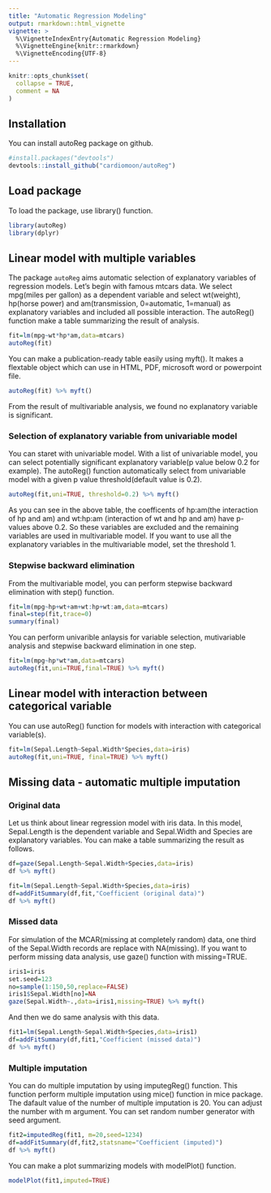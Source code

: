 ```yaml
---
title: "Automatic Regression Modeling"
output: rmarkdown::html_vignette
vignette: >
  %\VignetteIndexEntry{Automatic Regression Modeling}
  %\VignetteEngine{knitr::rmarkdown}
  %\VignetteEncoding{UTF-8}
---
```


```r
knitr::opts_chunk$set(
  collapse = TRUE,
  comment = NA
)
```

## Installation

You can install autoReg package on github. 

```r
#install.packages("devtools")
devtools::install_github("cardiomoon/autoReg")
```

## Load package

To load the package, use library() function.
```r
library(autoReg)
library(dplyr)
```

## Linear model with multiple variables

The package `autoReg` aims automatic selection of explanatory variables of regression models. Let's begin with famous mtcars data. We select mpg(miles per gallon) as a dependent variable and select wt(weight), hp(horse power) and am(transmission, 0=automatic, 1=manual) as explanatory variables and included all possible interaction. The autoReg() function make a table summarizing the result of analysis.


```r
fit=lm(mpg~wt*hp*am,data=mtcars)
autoReg(fit) 
```

You can make a publication-ready table easily using myft(). It makes a flextable object which can use in HTML, PDF, microsoft word or powerpoint file.

```r
autoReg(fit) %>% myft()
```

From the result of multivariable analysis, we found no explanatory variable is significant.

### Selection of explanatory variable from univariable model

You can staret with univariable model. With a list of univariable model, you can select potentially significant explanatory variable(p value below 0.2 for example). The autoReg() function automatically select from univariable model with a given p value threshold(default value is 0.2).

```r
autoReg(fit,uni=TRUE, threshold=0.2) %>% myft()
```
As you can see in the above table, the coefficents of hp:am(the interaction of hp and am) and wt:hp:am (interaction of wt and hp and am) have p-values above 0.2. So these variables are excluded and the remaining variables are used in multivariable model. If you want to use all the explanatory variables in the multivariable model, set the threshold 1.

### Stepwise backward elimination  

From the multivariable model, you can perform stepwise backward elimination with step() function.

```r
fit=lm(mpg~hp+wt+am+wt:hp+wt:am,data=mtcars)
final=step(fit,trace=0)
summary(final)
```
You can perform univarible anlaysis for variable selection, mutivariable analysis and stepwise backward elimination in one step.

```r
fit=lm(mpg~hp*wt*am,data=mtcars)
autoReg(fit,uni=TRUE,final=TRUE) %>% myft()
```

## Linear model with interaction between categorical variable

You can use autoReg() function for models with interaction with categorical variable(s).

```r
fit=lm(Sepal.Length~Sepal.Width*Species,data=iris)
autoReg(fit,uni=TRUE, final=TRUE) %>% myft()
```

## Missing data - automatic multiple imputation

### Original data

Let us think about linear regression model with iris data. In this model, Sepal.Length 
is the dependent variable and Sepal.Width and Species are explanatory variables. You can 
make a table summarizing the result as follows.

```r
df=gaze(Sepal.Length~Sepal.Width+Species,data=iris)
df %>% myft()
```

```r
fit=lm(Sepal.Length~Sepal.Width+Species,data=iris)
df=addFitSummary(df,fit,"Coefficient (original data)")
df %>% myft()
```

### Missed data

For simulation of the MCAR(missing at completely random) data, one third of the 
Sepal.Width records are replace with NA(missing). If you want to perform missing data analysis,
use gaze() function with missing=TRUE.


```r
iris1=iris
set.seed=123
no=sample(1:150,50,replace=FALSE)
iris1$Sepal.Width[no]=NA
gaze(Sepal.Width~.,data=iris1,missing=TRUE) %>% myft()
```

And then we do same analysis  with this data.

```r
fit1=lm(Sepal.Length~Sepal.Width+Species,data=iris1)
df=addFitSummary(df,fit1,"Coefficient (missed data)")
df %>% myft()
```
### Multiple imputation

You can do multiple imputation by using imputegReg() function. This function perform 
multiple imputation using mice() function in mice package. The dafault value of the number of multiple imputation
is 20. You can adjust the number with m argument. You can set random number generator with seed argument.

```r
fit2=imputedReg(fit1, m=20,seed=1234)
df=addFitSummary(df,fit2,statsname="Coefficient (imputed)")
df %>% myft()
```

You can make a plot summarizing models with modelPlot() function.

```r
modelPlot(fit1,imputed=TRUE)
```

